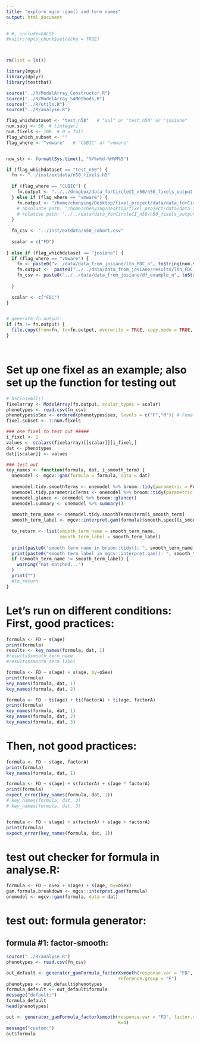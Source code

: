 ```yaml
---
title: "explore mgcv::gam() and term names"
output: html_document
---
```


```r
# #, include=FALSE
#knitr::opts_chunk$set(echo = TRUE)



rm(list = ls())

library(mgcv)
library(dplyr)
library(testthat)

source("../R/ModelArray_Constructor.R")
source("../R/ModelArray_S4Methods.R")
source("../R/utils.R")
source("../R/analyse.R")

flag_whichdataset <- "test_n50"   # "val" or "test_n50" or "josiane"
num.subj <- 50  # [integer]   
num.fixels <- 100  # 0 = full 
flag_which_subset <- ""
flag_where <- "vmware"   # "CUBIC" or "vmware"


now_str <- format(Sys.time(), "%Y%m%d-%H%M%S")

if (flag_whichdataset == "test_n50") {
  fn <- "../inst/extdata/n50_fixels.h5"
  
  if (flag_where == "CUBIC") {
    fn.output <- "../../dropbox/data_forCircleCI_n50/n50_fixels_output.h5"
  } else if (flag_where == "vmware") {
    fn.output <- "/home/chenying/Desktop/fixel_project/data/data_forCircleCI_n50/n50_fixels_output.h5"  
    # absoluate path: "/home/chenying/Desktop/fixel_project/data/data_forCircleCI_n50/n50_fixels_output.h5";  
    # relative path: "../../data/data_forCircleCI_n50/n50_fixels_output.h5"
  }
  
  fn_csv <- "../inst/extdata/n50_cohort.csv"
  
  scalar = c("FD")
  
} else if (flag_whichdataset == "josiane") {
  if (flag_where == "vmware") {
    fn <- paste0("v../data/data_from_josiane/ltn_FDC_n", toString(num.subj), ".h5")
    fn.output <-  paste0("../../data/data_from_josiane/results/ltn_FDC_n", toString(num.subj), "_wResults_nfixel-",toString(num.fixels), "_",now_str, ".h5")
    fn_csv <- paste0("../../data/data_from_josiane/df_example_n", toString(num.subj), ".csv")
    
  }
  
  scalar <- c("FDC")
}


# generate fn.output:
if (fn != fn.output) {
  file.copy(from=fn, to=fn.output, overwrite = TRUE, copy.mode = TRUE, copy.date = TRUE)   # , recursive = TRUE
}




```
# Set up one fixel as an example; also set up the function for testing out
```r

# h5closeAll()
fixelarray <- ModelArray(fn.output, scalar_types = scalar)
phenotypes <- read.csv(fn_csv)
phenotypes$oSex <- ordered(phenotypes$sex, levels = c("F","M")) # Females will be the reference group
fixel.subset <- 1:num.fixels

### one fixel to test out #####
i_fixel <- 1
values <- scalars(fixelarray)[[scalar]][i_fixel,]
dat <- phenotypes
dat[[scalar]] <- values

### test out
key_names <- function(formula, dat, i_smooth_term) {
  onemodel <- mgcv::gam(formula = formula, data = dat)
  
  onemodel.tidy.smoothTerms <- onemodel %>% broom::tidy(parametric = FALSE)
  onemodel.tidy.parametricTerms <- onemodel %>% broom::tidy(parametric = TRUE)
  onemodel.glance <- onemodel %>% broom::glance()
  onemodel.summary <- onemodel %>% summary()
  
  smooth_term_name <- onemodel.tidy.smoothTerms$term[i_smooth_term]
  smooth_term_label <- mgcv::interpret.gam(formula)$smooth.spec[[i_smooth_term]]$label
  
  to_return <- list(smooth_term_name = smooth_term_name,
                    smooth_term_label = smooth_term_label)
  
  print(paste0("smooth term name in broom::tidy(): ", smooth_term_name))
  print(paste0("smooth term label in mgcv::interpret.gam(): ", smooth_term_label))
  if (smooth_term_name != smooth_term_label) {
    warning("not matched...")
  }
  print("")
  #to_return
}
```
# Let's run on different conditions: First, good practices:
```r
formula <- FD ~ s(age)
print(formula)
results <- key_names(formula, dat, 1)
#results$smooth_term_name
#results$smooth_term_label

formula <- FD ~ s(age) + s(age, by=oSex)
print(formula)
key_names(formula, dat, 1)
key_names(formula, dat, 2)

formula <- FD ~ ti(age) + ti(factorA) + ti(age, factorA)
print(formula)
key_names(formula, dat, 1)
key_names(formula, dat, 2)
key_names(formula, dat, 3)

```
# Then, not good practices:
```r
formula <- FD ~ s(age, factorA)
print(formula)
key_names(formula, dat, 1)

formula <- FD ~ s(age) + s(factorA) + s(age * factorA)
print(formula)
expect_error(key_names(formula, dat, 1))
# key_names(formula, dat, 2)
# key_names(formula, dat, 3)


formula <- FD ~ s(age) + s(factorA) + s(age + factorA)
print(formula)
expect_error(key_names(formula, dat, 1))


```

# test out checker for formula in analyse.R:
```r
formula <- FD ~ oSex + s(age) + s(age, by=oSex)
gam.formula.breakdown <- mgcv::interpret.gam(formula)
onemodel <- mgcv::gam(formula, data = dat) 


```

# test out: formula generator:
## formula #1: factor-smooth:
```r
source("../R/analyse.R")
phenotypes <- read.csv(fn_csv)

out_default <- generator_gamFormula_factorXsmooth(response.var = "FD", factor.var = "sex", smooth.var = "age", phenotypes = phenotypes,
                                          reference.group = "F")
phenotypes <- out_default$phenotypes
formula_default <- out_default$formula
message("default:")
formula_default
head(phenotypes)

out <- generator_gamFormula_factorXsmooth(response.var = "FD", factor.var = "osex", smooth.var = "age", phenotypes = phenotypes,
                                          k=4)
message("custom:")
out$formula
```



